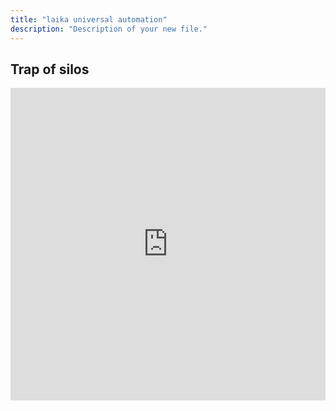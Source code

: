 ```yaml
---
title: "laika universal automation"
description: "Description of your new file."
---
```


## **Trap of silos**

<iframe src="https://www.guidejar.com/embed/ubb2LwaLOklckCIUOUNq?type=1&controls=on" width="100%" height="500px" allowfullscreen="true" frameborder="0" />

---

## **Introducing Luklak Universal Automation**

<iframe src="https://www.guidejar.com/embed/lghffskMIhCJ2C551p5g?type=1&controls=on" width="100%" height="500px" allowfullscreen="true" frameborder="0" />

---

## **See it in action - Seamless value flow**

<iframe src="https://www.guidejar.com/embed/2g7ub0Jzke28vejowzNk?type=1&controls=on" width="100%" height="500px" allowfullscreen="true" frameborder="0" />

---

## **The logic behind it**

<iframe src="https://www.guidejar.com/embed/Om6NNba0FNQzskM1KjbD?type=1&controls=on" width="100%" height="500px" allowfullscreen="true" frameborder="0" />

---

<iframe src="https://www.guidejar.com/embed/459lbuLiiJr31Conji58?type=1&controls=on" width="100%" height="500px" allowfullscreen="true" frameborder="0" />

---

## **The Universal secret**

<iframe src="https://www.guidejar.com/embed/UZrsTKxMZiQQNwpDUDAR?type=1&controls=on" width="100%" height="500px" allowfullscreen="true" frameborder="0" />

---

## Universal Dashboard & Insights

<iframe src="https://www.guidejar.com/embed/usFMraroCpVG7EqpdxDT?type=1&controls=on" width="100%" height="500px" allowfullscreen="true" frameborder="0" />

---

## **Goodbye silos, hello frictionless value flow**

<iframe src="https://www.guidejar.com/embed/H2zqAOeXZ4MS9K42kIuB?type=1&controls=on" width="100%" height="500px" allowfullscreen="true" frameborder="0" />

---